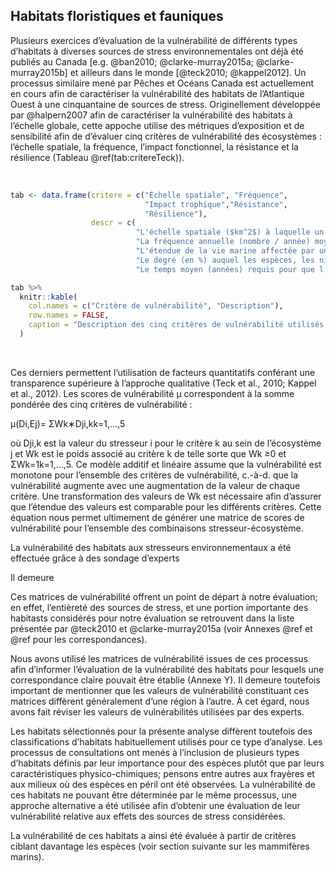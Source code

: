 ## Habitats floristiques et fauniques

Plusieurs exercices d’évaluation de la vulnérabilité de différents types d’habitats à diverses sources de stress environnementales ont déjà été publiés au Canada [e.g. @ban2010; @clarke-murray2015a; @clarke-murray2015b] et ailleurs dans le monde [@teck2010; @kappel2012]. Un processus similaire mené par Pêches et Océans Canada est actuellement en cours afin de caractériser la vulnérabilité des habitats de l’Atlantique Ouest à une cinquantaine de sources de stress. Originellement développée par @halpern2007 afin de caractériser la vulnérabilité des habitats à l'échelle globale, cette appoche utilise des métriques d’exposition et de sensibilité afin de d'évaluer cinq critères de vulnérabilité des écosystèmes : l’échelle spatiale, la fréquence, l’impact fonctionnel, la résistance et la résilience (Tableau \@ref(tab:critereTeck)).

<br/>

```r
tab <- data.frame(critere = c("Échelle spatiale", "Fréquence",
                              "Impact trophique","Résistance",
                              "Résilience"),
                  descr = c(
                            "L'échelle spatiale ($km^2$) à laquelle un stresseur affecte un habitat directement et indirectement",
                            "La fréquence annuelle (nombre / année) moyenne d'un stresseur à une localisation particulière au sein d'une région",
                            "L'étendue de la vie marine affectée par un stresseur au sein d'un écosystème et d'une région donnée (c.-à-d. une ou plusieurs espèces, un ou plusieurs niveaux trophiques, ou un écosystème entier)",
                            "Le degré (en %) auquel les espèces, les niveaux trophiques, ou l'état naturel d'un écosystème entier est affecté par le stresseur",
                            "Le temps moyen (années) requis pour que l'espèce, le niveau trophique, ou la communauté entière affecté retourne à son état naturel suite à la perturbation causée par le stresseur"))

tab %>%
  knitr::kable(
    col.names = c("Critère de vulnérabilité", "Description"),
    row.names = FALSE,
    caption = "Description des cinq critères de vulnérabilité utilisés pour évaluer la vulnérabilité relative des habitats à chaque stresseur [adapté de @teck2010]"
  )
```

<br/>

Ces derniers permettent l’utilisation de facteurs quantitatifs conférant une transparence supérieure à l’approche qualitative (Teck et al., 2010; Kappel et al., 2012). Les scores de vulnérabilité μ correspondent à la somme pondérée des cinq critères de vulnérabilité :

μ(Di,Ej)= ΣWk∗Dji,kk=1,…,5
<!-- TODO: formatage mathématique -->
<!-- TODO: mieux expliquer -->

où Dji,k est la valeur du stresseur i pour le critère k au sein de l’écosystème j et Wk est le poids associé au critère k de telle sorte que Wk ≥0 et ΣWk=1k=1,…,5. Ce modèle additif et linéaire assume que la vulnérabilité est monotone pour l’ensemble des critères de vulnérabilité, c.-à-d. que la vulnérabilité augmente avec une augmentation de la valeur de chaque critère. Une transformation des valeurs de Wk est nécessaire afin d’assurer que l’étendue des valeurs est comparable pour les différents critères. Cette équation nous permet ultimement de générer une matrice de scores de vulnérabilité pour l’ensemble des combinaisons stresseur-écosystème.


<!-- TODO: Expliquer comment les matrices de vulnérabilité ont été construites. -->

La vulnérabilité des habitats aux stresseurs environnementaux a été effectuée grâce à des sondage d'experts

Il demeure

Ces matrices de vulnérabilité offrent un point de départ à notre évaluation; en effet, l'entièreté des sources de stress, et une portion importante des habitasts considérés pour notre évaluation se retrouvent dans la liste présentée par @teck2010 et @clarke-murray2015a (voir Annexes @ref et @ref pour les correspondances).
<!-- Sélectionner la bonne référence pour ce travail -->
<!-- TODO: Faire vérifier la correspondance des habitats -->

Nous avons utilisé les matrices de vulnérabilité issues de ces processus afin d’informer l’évaluation de la vulnérabilité des habitats pour lesquels une correspondance claire pouvait être établie (Annexe Y). Il demeure toutefois important de mentionner que les valeurs de vulnérabilité constituant ces matrices diffèrent généralement d'une région à l'autre. À cet égard, nous avons fait réviser les valeurs de vulnérabilités utilisées par des experts.

<!-- TODO: Validation par des experts -->
<!-- NOTE: explication voir working paper -->


Les habitats sélectionnés pour la présente analyse diffèrent toutefois des classifications d'habitats habituellement utilisés pour ce type d'analyse. Les processus de consultations ont menés à l'inclusion de plusieurs types d'habitats définis par leur importance pour des espèces plutôt que par leurs caractéristiques physico-chimiques; pensons entre autres aux frayères et aux milieux où des espèces en péril ont été observées. La vulnérabilité de ces habitats ne pouvant être déterminée par le même processus, une approche alternative a été utilisée afin d'obtenir une évaluation de leur vulnérabilité relative aux effets des sources de stress considérées.

La vulnérabilité de ces habitats a ainsi été évaluée à partir de critères ciblant davantage les espèces (voir section suivante sur les mammifères marins).

<!-- TODO: Voir avec les mammifères marins -->
